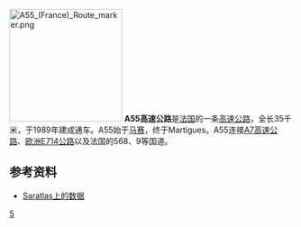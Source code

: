 [[Image:A55_(France)_Route_marker.png|200px]]
'''A55高速公路'''是[[法国|法国]]的一条[[高速公路|高速公路]]，全长35千米，于1989年建成通车。A55始于[[马赛|马赛]]，终于Martigues。A55连接[[A7高速公路|A7高速公路]]、[[欧洲E714公路|欧洲E714公路]]以及法国的568、9等国道。

==参考资料==
*[http://saratlas.free.fr/index.php?page=autoroute&route=a55&lang=fr Saratlas上的数据]{{Wayback|url=http://saratlas.free.fr/index.php?page=autoroute&route=a55&lang=fr |date=20120205201613 }}{{fr}}

{{Autoroutes}}

[[Category:法国高速公路|5]]